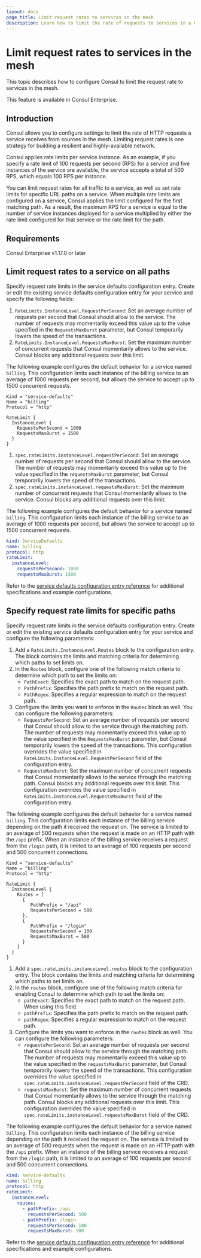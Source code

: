 ```yaml
---
layout: docs
page_title: Limit request rates to services in the mesh
description: Learn how to limit the rate of requests to services in a Consul service mesh. Rate limits on requests improves network resilience and availability.
---
```


# Limit request rates to services in the mesh

This topic describes how to configure Consul to limit the request rate to services in the mesh.

<EnterpriseAlert> This feature is available in Consul Enterprise. </EnterpriseAlert>

## Introduction

Consul allows you to configure settings to limit the rate of HTTP requests a service receives from sources in the mesh. Limiting request rates is one strategy for building a resilient and highly-available network.

Consul applies rate limits per service instance. As an example, if you specify a rate limit of 100 requests per second (RPS) for a service and five instances of the service are available, the service accepts a total of 500 RPS, which equals 100 RPS per instance.

You can limit request rates for all traffic to a service, as well as set rate limits for specific URL paths on a service. When multiple rate limits are configured on a service, Consul applies the limit configured for the first matching path. As a result, the maximum RPS for a service is equal to the number of service instances deployed for a service multiplied by either the rate limit configured for that service or the rate limit for the path.

## Requirements

Consul Enterprise v1.17.0 or later

## Limit request rates to a service on all paths

Specify request rate limits in the service defaults configuration entry. Create or edit the existing service defaults configuration entry for your service and specify the following fields:

<Tabs>
<Tab heading="VMs" group="vms">

1. `RateLimits.InstanceLevel.RequestPerSecond`: Set an average number of requests per second that Consul should allow to the service. The number of requests may momentarily exceed this value up to the value specified in the `RequestsMaxBurst` parameter, but Consul temporarily lowers the speed of the transactions.
1. `RateLimits.InstanceLevel.RequestsMaxBurst`: Set the maximum number of concurrent requests that Consul momentarily allows to the service. Consul blocks any additional requests over this limit.

The following example configures the default behavior for a service named `billing`. This configuration limits each instance of the billing service to an average of 1000 requests per second, but allows the service to accept up to 1500 concurrent requests.

```hcl
Kind = "service-defaults"
Name = "billing"
Protocol = "http"

RateLimit {
  InstanceLevel {
    RequestsPerSecond = 1000
    RequestsMaxBurst = 1500
  }
}
```

</Tab>
<Tab heading="Kubernetes" group="k8s">

1. `spec.rateLimits.instanceLevel.requestPerSecond`: Set an average number of requests per second that Consul should allow to the service. The number of requests may momentarily exceed this value up to the value specified in the `requestsMaxBurst` parameter, but Consul temporarily lowers the speed of the transactions.
1. `spec.rateLimits.instanceLevel.requestsMaxBurst`: Set the maximum number of concurrent requests that Consul momentarily allows to the service. Consul blocks any additional requests over this limit.

The following example configures the default behavior for a service named `billing`. This configuration limits each instance of the billing service to an average of 1000 requests per second, but allows the service to accept up to 1500 concurrent requests.

```yaml
kind: ServiceDefaults
name: billing
protocol: http
rateLimit:
  instanceLevel:
    requestsPerSecond: 1000
    requestsMaxBurst: 1500
```

</Tab>
</Tabs>

Refer to the [service defaults configuration entry reference](/consul/docs/reference/config-entry/service-default) for additional specifications and example configurations.

## Specify request rate limits for specific paths

Specify request rate limits in the service defaults configuration entry. Create or edit the existing service defaults configuration entry for your service and configure the following parameters:

<Tabs>
<Tab heading="VMs" group="vms">

1. Add a `RateLimits.InstanceLevel.Routes` block to the configuration entry. The block contains the limits and matching criteria for determining which paths to set limits on.
1. In the `Routes` block, configure one of the following match criteria to determine which path to set the limits on:
   - `PathExact`: Specifies the exact path to match on the request path.
   - `PathPrefix`: Specifies the path prefix to match on the request path.
   - `PathRegex`: Specifies a regular expression to match on the request path.
1. Configure the limits you want to enforce in the `Routes` block as well. You can configure the following parameters:
   - `RequestsPerSecond`: Set an average number of requests per second that Consul should allow to the service through the matching path. The number of requests may momentarily exceed this value up to the value specified in the `RequestsMaxBurst` parameter, but Consul temporarily lowers the speed of the transactions. This configuration overrides the value specified in `RateLimits.InstanceLevel.RequestPerSecond` field of the configuration entry.
   - `RequestsMaxBurst`: Set the maximum number of concurrent requests that Consul momentarily allows to the service through the matching path. Consul blocks any additional requests over this limit. This configuration overrides the value specified in `RateLimits.InstanceLevel.RequestsMaxBurst` field of the configuration entry.

The following example configures the default behavior for a service named `billing`. This configuration limits each instance of the billing service depending on the path it received the request on. The service is limited to an average of 500 requests when the request is made on an HTTP path with the `/api` prefix. When an instance of the billing service receives a request from the `/login` path, it is limited to an average of 100 requests per second and 500 concurrent connections.

```hcl
Kind = "service-defaults"
Name = "billing"
Protocol = "http"

RateLimit {
  InstanceLevel {
    Routes = [
      {
         PathPrefix = "/api"
         RequestsPerSecond = 500
      },
      {
         PathPrefix = "/login"
         RequestsPerSecond = 100
         RequestsMaxBurst = 500
      }
    ]
  }
}
```

</Tab>
<Tab heading="Kubernetes" group="k8s">

1. Add a `spec.rateLimits.instanceLevel.routes` block to the configuration entry. The block contains the limits and matching criteria for determining which paths to set limits on.
1. In the `routes` block, configure one of the following match criteria for enabling Consul to determine which path to set the limits on:
   - `pathExact`: Specifies the exact path to match on the request path. When using this field.
   - `pathPrefix`: Specifies the path prefix to match on the request path.
   - `pathRegex`: Specifies a regular expression to match on the request path.
1. Configure the limits you want to enforce in the `routes` block as well. You can configure the following parameters:
   - `requestsPerSecond`: Set an average number of requests per second that Consul should allow to the service through the matching path. The number of requests may momentarily exceed this value up to the value specified in the `requestsMaxBurst` parameter, but Consul temporarily lowers the speed of the transactions. This configuration overrides the value specified in `spec.rateLimits.instanceLevel.requestPerSecond` field of the CRD.
   - `requestsMaxBurst`: Set the maximum number of concurrent requests that Consul momentarily allows to the service through the matching path. Consul blocks any additional requests over this limit. This configuration overrides the value specified in `spec.rateLimits.instanceLevel.requestsMaxBurst` field of the CRD.

The following example configures the default behavior for a service named `billing`. This configuration limits each instance of the billing service depending on the path it received the request on. The service is limited to an average of 500 requests when the request is made on an HTTP path with the `/api` prefix. When an instance of the billing service receives a request from the `/login` path, it is limited to an average of 100 requests per second and 500 concurrent connections.

```yaml
kind: service-defaults
name: billing
protocol: http
rateLimit:
  instanceLevel:
    routes:
      - pathPrefix: /api
        requestsPerSecond: 500
      - pathPrefix: /login
        requestsPerSecond: 100
        requestsMaxBurst: 500
```

</Tab>
</Tabs>

Refer to the [service defaults configuration entry reference](/consul/docs/reference/config-entry/service-default) for additional specifications and example configurations.